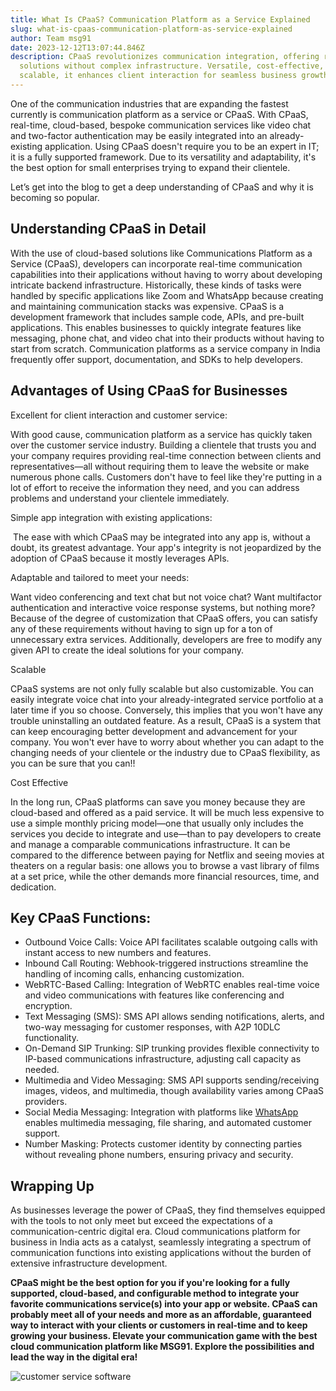 ```yaml
---
title: What Is CPaaS? Communication Platform as a Service Explained
slug: what-is-cpaas-communication-platform-as-service-explained
author: Team msg91
date: 2023-12-12T13:07:44.846Z
description: CPaaS revolutionizes communication integration, offering real-time
  solutions without complex infrastructure. Versatile, cost-effective, and
  scalable, it enhances client interaction for seamless business growth
---
```

One of the communication industries that are expanding the fastest currently is communication platform as a service or CPaaS. With CPaaS, real-time, cloud-based, bespoke communication services like video chat and two-factor authentication may be easily integrated into an already-existing application. Using CPaaS doesn't require you to be an expert in IT; it is a fully supported framework. Due to its versatility and adaptability, it's the best option for small enterprises trying to expand their clientele. 

Let’s get into the blog to get a deep understanding of CPaaS and why it is becoming so popular. 

## Understanding CPaaS in Detail 

With the use of cloud-based solutions like Communications Platform as a Service (CPaaS), developers can incorporate real-time communication capabilities into their applications without having to worry about developing intricate backend infrastructure. Historically, these kinds of tasks were handled by specific applications like Zoom and WhatsApp because creating and maintaining communication stacks was expensive. CPaaS is a development framework that includes sample code, APIs, and pre-built applications. This enables businesses to quickly integrate features like messaging, phone chat, and video chat into their products without having to start from scratch. Communication platforms as a service company in India frequently offer support, documentation, and SDKs to help developers.

## Advantages of Using CPaaS for Businesses 

Excellent for client interaction and customer service: 

With good cause, communication platform as a service has quickly taken over the customer service industry. Building a clientele that trusts you and your company requires providing real-time connection between clients and representatives—all without requiring them to leave the website or make numerous phone calls. Customers don't have to feel like they're putting in a lot of effort to receive the information they need, and you can address problems and understand your clientele immediately.

Simple app integration with existing applications: 

 The ease with which CPaaS may be integrated into any app is, without a doubt, its greatest advantage. Your app's integrity is not jeopardized by the adoption of CPaaS because it mostly leverages APIs.

Adaptable and tailored to meet your needs: 

Want video conferencing and text chat but not voice chat? Want multifactor authentication and interactive voice response systems, but nothing more? Because of the degree of customization that CPaaS offers, you can satisfy any of these requirements without having to sign up for a ton of unnecessary extra services. Additionally, developers are free to modify any given API to create the ideal solutions for your company.

Scalable

CPaaS systems are not only fully scalable but also customizable. You can easily integrate voice chat into your already-integrated service portfolio at a later time if you so choose. Conversely, this implies that you won't have any trouble uninstalling an outdated feature. As a result, CPaaS is a system that can keep encouraging better development and advancement for your company. You won't ever have to worry about whether you can adapt to the changing needs of your clientele or the industry due to CPaaS flexibility, as you can be sure that you can!! 

Cost Effective

In the long run, CPaaS platforms can save you money because they are cloud-based and offered as a paid service. It will be much less expensive to use a simple monthly pricing model—one that usually only includes the services you decide to integrate and use—than to pay developers to create and manage a comparable communications infrastructure. It can be compared to the difference between paying for Netflix and seeing movies at theaters on a regular basis: one allows you to browse a vast library of films at a set price, while the other demands more financial resources, time, and dedication.

## Key CPaaS Functions:

* Outbound Voice Calls: Voice API facilitates scalable outgoing calls with instant access to new numbers and features.
* Inbound Call Routing: Webhook-triggered instructions streamline the handling of incoming calls, enhancing customization.
* WebRTC-Based Calling: Integration of WebRTC enables real-time voice and video communications with features like conferencing and encryption.
* Text Messaging (SMS): SMS API allows sending notifications, alerts, and two-way messaging for customer responses, with A2P 10DLC functionality.
* On-Demand SIP Trunking: SIP trunking provides flexible connectivity to IP-based communications infrastructure, adjusting call capacity as needed.
* Multimedia and Video Messaging: SMS API supports sending/receiving images, videos, and multimedia, though availability varies among CPaaS providers.
* Social Media Messaging: Integration with platforms like [WhatsApp](https://msg91.com/whatsapp) enables multimedia messaging, file sharing, and automated customer support.
* Number Masking: Protects customer identity by connecting parties without revealing phone numbers, ensuring privacy and security.

## Wrapping Up

As businesses leverage the power of CPaaS, they find themselves equipped with the tools to not only meet but exceed the expectations of a communication-centric digital era. Cloud communications platform for business in India acts as a catalyst, seamlessly integrating a spectrum of communication functions into existing applications without the burden of extensive infrastructure development.  

**CPaaS might be the best option for you if you're looking for a fully supported, cloud-based, and configurable method to integrate your favorite communications service(s) into your app or website. CPaaS can probably meet all of your needs and more as an affordable, guaranteed way to interact with your clients or customers in real-time and to keep growing your business. Elevate your communication game with the best cloud communication platform like MSG91. Explore the possibilities and lead the way in the digital era!**

![customer service software](/images/6bestcustomerservicesoftwaresolutionsfor2024_.png)